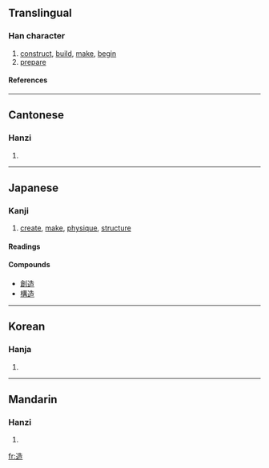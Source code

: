 ==Translingual==
===Han character===
{{Han char|rn=162|rad=辵|as=07|sn=11|four=3430<sub>6</sub>|canj=卜竹土口 (YHGR)}}
# [[construct]], [[build]], [[make]], [[begin]]
# [[prepare]]
====References====
{{Han ref|kx=1258.120|dkj=38898|dj=1746.060|hdz=63841.060|uh=9020|ud=36896|bh=B379|bd=45945}}
----
==Cantonese==
===Hanzi===
{{yue-hanzi|jyut=|y=jou6}}
# {{defn|Cantonese}}
----
==Japanese==
===Kanji===
{{ja-kanji|grade=|rs=辵07}}
# [[create]], [[make]], [[physique]], [[structure]]
====Readings====
{{ja-readings|on=[[ぞう]] ([[zō]])|kun=[[つくる]] ([[造る]], [[tsukuru]]), [[いたる]] ([[itaru]]), [[なる]] ([[naru]])}}
====Compounds==== 
* [[創造]]
* [[構造]]     
----

==Korean==
===Hanja===
{{ko-hanja|hangeul=조|eumhun=|rv=jo|mr=cho|y=co}}
# {{defn|Korean}}
----
==Mandarin==
===Hanzi===
{{cmn-hanzi|pin=[[zào]] (zao4)|wg=tsao<sup>4</sup>}}
# {{defn|Mandarin}}

[[fr:造]]